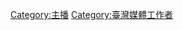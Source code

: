 {{Catnav|頁面分類|人物|各國人物|台灣人|各職業台灣人}}
{{Catnav|頁面分類|人物|各職業人物|记者|主播}}

[[Category:主播|Category:主播]]
[[Category:臺灣媒體工作者|Category:臺灣媒體工作者]]